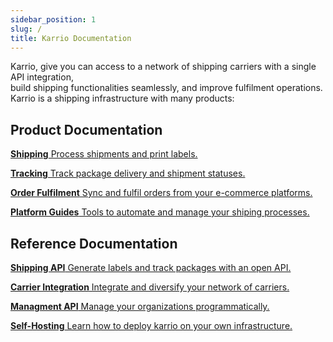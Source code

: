 ```yaml
---
sidebar_position: 1
slug: /
title: Karrio Documentation
---
```



Karrio, give you can access to a network of shipping carriers with a single API integration, <br/>
build shipping functionalities seamlessly, and improve fulfilment operations.<br/>
Karrio is a shipping infrastructure with many products:

## Product Documentation

<CardGrid>

[**Shipping** Process shipments and print labels.](/product/shipments)

[**Tracking** Track package delivery and shipment statuses.](/product/trackers)

[**Order Fulfilment** Sync and fulfil orders from your e-commerce platforms.](/product/orders)

[**Platform Guides** Tools to automate and manage your shiping processes.](/product)

</CardGrid>

## Reference Documentation

<CardGrid>

[**Shipping API** Generate labels and track packages with an open API.](/reference)

[**Carrier Integration** Integrate and diversify your network of carriers.](/carriers)

[**Managment API** Manage your organizations programmatically.](/management)

[**Self-Hosting** Learn how to deploy karrio on your own infrastructure.](/guides/self-hosting)

</CardGrid>
